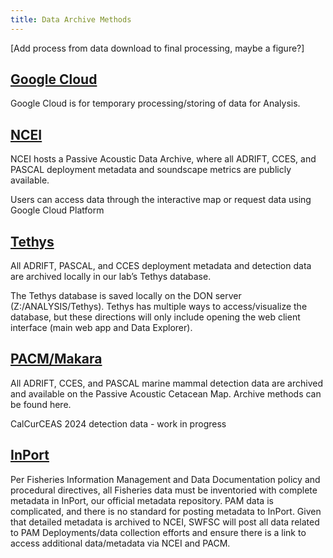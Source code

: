 ```yaml
---
title: Data Archive Methods
---
```


[Add process from data download to final processing, maybe a figure?]

## [Google Cloud](https://sael-swfsc.github.io/SAEL-lab-manual/content/Data-Archive-GCP.html)

Google Cloud is for temporary processing/storing of data for Analysis.



## [NCEI](https://sael-swfsc.github.io/SAEL-lab-manual/content/Data-Archive-NCEI.html)
NCEI hosts a Passive Acoustic Data Archive, where all ADRIFT, CCES, and PASCAL deployment metadata and soundscape metrics are publicly available.

Users can access data through the interactive map or request data using Google Cloud Platform

## [Tethys](https://sael-swfsc.github.io/SAEL-lab-manual/content/Data-Archive-Tethys.html)
All ADRIFT, PASCAL, and CCES deployment metadata and detection data are archived locally in our lab’s Tethys database.

The Tethys database is saved locally on the DON server (Z:/ANALYSIS/Tethys). Tethys has multiple ways to access/visualize the database, but these directions will only include opening the web client interface (main web app and Data Explorer).

## [PACM/Makara](https://sael-swfsc.github.io/SAEL-lab-manual/content/Data-Archive-PacmMakara.qmd)
All ADRIFT, CCES, and PASCAL marine mammal detection data are archived and available on the Passive Acoustic Cetacean Map. Archive methods can be found here.

CalCurCEAS 2024 detection data - work in progress


## [InPort](https://sael-swfsc.github.io/SAEL-lab-manual/content/Data-Archive-InPort.html)
Per Fisheries Information Management and Data Documentation policy and procedural directives, all Fisheries data must be inventoried with complete metadata in InPort, our official metadata repository. PAM data is complicated, and there is no standard for posting metadata to InPort. Given that detailed metadata is archived to NCEI, SWFSC will post all data related to PAM Deployments/data collection efforts and ensure there is a link to access additional data/metadata via NCEI and PACM.